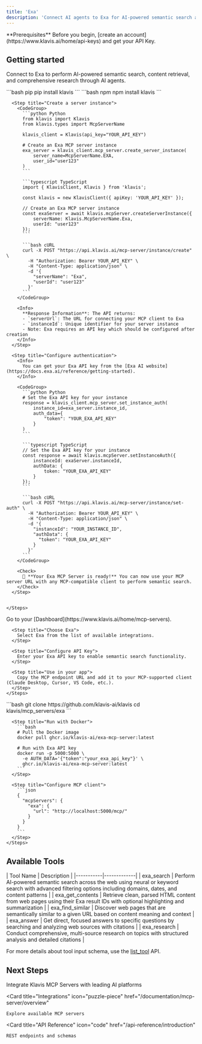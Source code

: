 ```yaml
---
title: 'Exa'
description: 'Connect AI agents to Exa for AI-powered semantic search and content discovery'
---
```


<Info>
  **Prerequisites**
  Before you begin, [create an account](https://www.klavis.ai/home/api-keys) and get your API Key.
</Info>

## Getting started

Connect to Exa to perform AI-powered semantic search, content retrieval, and comprehensive research through AI agents.

<Tabs>
  <Tab title="API">
    <Steps>
      <Step title="Install the SDKs (optional)">
        <CodeGroup>
          ```bash pip
          pip install klavis
          ```
          ```bash npm
          npm install klavis
          ```
        </CodeGroup>
      </Step>
      
      <Step title="Create a server instance">
        <CodeGroup>
          ```python Python
          from klavis import Klavis
          from klavis.types import McpServerName
          
          klavis_client = Klavis(api_key="YOUR_API_KEY")
          
          # Create an Exa MCP server instance
          exa_server = klavis_client.mcp_server.create_server_instance(
              server_name=McpServerName.EXA,
              user_id="user123"
          )
          ```
          
          ```typescript TypeScript
          import { KlavisClient, Klavis } from 'klavis';
          
          const klavis = new KlavisClient({ apiKey: 'YOUR_API_KEY' });
          
          // Create an Exa MCP server instance
          const exaServer = await klavis.mcpServer.createServerInstance({
              serverName: Klavis.McpServerName.Exa,
              userId: "user123"
          });
          ```
          
          ```bash cURL
          curl -X POST "https://api.klavis.ai/mcp-server/instance/create" \
            -H "Authorization: Bearer YOUR_API_KEY" \
            -H "Content-Type: application/json" \
            -d '{
              "serverName": "Exa",
              "userId": "user123"
            }'
          ```
        </CodeGroup>
        
        <Info>
          **Response Information**: The API returns:
          - `serverUrl`: The URL for connecting your MCP client to Exa
          - `instanceId`: Unique identifier for your server instance
          - Note: Exa requires an API key which should be configured after creation
        </Info>
      </Step>
      
      <Step title="Configure authentication">
        <Info>
          You can get your Exa API key from the [Exa AI website](https://docs.exa.ai/reference/getting-started).
        </Info>
        
        <CodeGroup>
          ```python Python
          # Set the Exa API key for your instance
          response = klavis_client.mcp_server.set_instance_auth(
              instance_id=exa_server.instance_id,
              auth_data={
                  "token": "YOUR_EXA_API_KEY"
              }
          )
          ```
          
          ```typescript TypeScript
          // Set the Exa API key for your instance
          const response = await klavis.mcpServer.setInstanceAuth({
              instanceId: exaServer.instanceId,
              authData: {
                  token: "YOUR_EXA_API_KEY"
              }
          });
          ```
          
          ```bash cURL
          curl -X POST "https://api.klavis.ai/mcp-server/instance/set-auth" \
            -H "Authorization: Bearer YOUR_API_KEY" \
            -H "Content-Type: application/json" \
            -d '{
              "instanceId": "YOUR_INSTANCE_ID",
              "authData": {
                "token": "YOUR_EXA_API_KEY"
              }
            }'
          ```
        </CodeGroup>
        
        <Check>
          🎉 **Your Exa MCP Server is ready!** You can now use your MCP server URL with any MCP-compatible client to perform semantic search.
        </Check>
      </Step>
      

    </Steps>
  </Tab>
  
  <Tab title="UI">
    <Steps>
      <Step title="Open Dashboard">
        Go to your [Dashboard](https://www.klavis.ai/home/mcp-servers).
      </Step>
      
      <Step title="Choose Exa">
        Select Exa from the list of available integrations.
      </Step>
      
      <Step title="Configure API Key">
        Enter your Exa API key to enable semantic search functionality.
      </Step>
      
      <Step title="Use in your app">
        Copy the MCP endpoint URL and add it to your MCP-supported client (Claude Desktop, Cursor, VS Code, etc.).
      </Step>
    </Steps>
  </Tab>
  
  <Tab title="Open Source">
    <Steps>
      <Step title="Clone repository (for developers to build from source)">
        ```bash
        git clone https://github.com/klavis-ai/klavis
        cd klavis/mcp_servers/exa
        ```
      </Step>
      
      <Step title="Run with Docker">
        ```bash
        # Pull the Docker image
        docker pull ghcr.io/klavis-ai/exa-mcp-server:latest
        
        # Run with Exa API key
        docker run -p 5000:5000 \
          -e AUTH_DATA='{"token":"your_exa_api_key"}' \
          ghcr.io/klavis-ai/exa-mcp-server:latest
        ```
      </Step>
      
      <Step title="Configure MCP client">
        ```json
        {
          "mcpServers": {
            "exa": {
              "url": "http://localhost:5000/mcp/"
            }
          }
        }
        ```
      </Step>
    </Steps>
  </Tab>
</Tabs>

## Available Tools

<Accordion title="Tools Information">
| Tool Name | Description |
|-----------|-------------|
| exa_search | Perform AI-powered semantic search across the web using neural or keyword search with advanced filtering options including domains, dates, and content patterns |
| exa_get_contents | Retrieve clean, parsed HTML content from web pages using their Exa result IDs with optional highlighting and summarization |
| exa_find_similar | Discover web pages that are semantically similar to a given URL based on content meaning and context |
| exa_answer | Get direct, focused answers to specific questions by searching and analyzing web sources with citations |
| exa_research | Conduct comprehensive, multi-source research on topics with structured analysis and detailed citations |
</Accordion>

<Note>For more details about tool input schema, use the [list_tool](https://docs.klavis.ai/api-reference/mcp-server/list-tools) API.</Note>

## Next Steps

<CardGroup>
  <Card
    title="AI Platform Integrations"
    icon="robot"
    href="/documentation/ai-platform-integration/overview"
  >
    Integrate Klavis MCP Servers with leading AI platforms
  </Card>
  
  <Card
    title="Integrations"
    icon="puzzle-piece"
    href="/documentation/mcp-server/overview"
  >
    Explore available MCP servers
  </Card>
  
  <Card
    title="API Reference"
    icon="code"
    href="/api-reference/introduction"
  >
    REST endpoints and schemas
  </Card>
</CardGroup>
